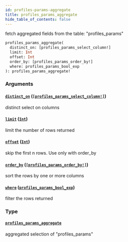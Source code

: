 ```yaml
---
id: profiles-params-aggregate
title: profiles_params_aggregate
hide_table_of_contents: false
---
```


fetch aggregated fields from the table: "profiles_params"

```graphql
profiles_params_aggregate(
  distinct_on: [profiles_params_select_column!]
  limit: Int
  offset: Int
  order_by: [profiles_params_order_by!]
  where: profiles_params_bool_exp
): profiles_params_aggregate!
```

### Arguments

#### [`distinct_on`](#) ([`[profiles_params_select_column!]`](/07-graphql/enums/profiles-params-select-column))

distinct select on columns

#### [`limit`](#) ([`Int`](/07-graphql/scalars/int))

limit the number of rows returned

#### [`offset`](#) ([`Int`](/07-graphql/scalars/int))

skip the first n rows. Use only with order_by

#### [`order_by`](#) ([`[profiles_params_order_by!]`](/07-graphql/inputs/profiles-params-order-by))

sort the rows by one or more columns

#### [`where`](#) ([`profiles_params_bool_exp`](/07-graphql/inputs/profiles-params-bool-exp))

filter the rows returned

### Type

#### [`profiles_params_aggregate`](/07-graphql/objects/profiles-params-aggregate)

aggregated selection of "profiles_params"
